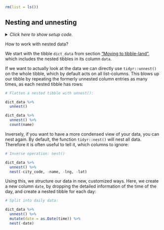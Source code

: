 ```r
rm(list = ls())
```


## Nesting and unnesting {#nest}

<details><summary>*Click here to show setup code.*</summary>
```r
### Nesting and unnesting

```
```r
library(tidyverse)
library(here)

dict <- readxl::read_excel(here("data/cities.xlsx"))

dict_data <-
  dict %>%
  mutate(data = map(weather_filename, ~ readxl::read_excel(here(.)))) %>%
  select(-weather_filename)
```
</details>

How to work with nested data?

We start with the tibble `dict_data` from section ["Moving to tibble-land"](#mut_map), which includes the nested tibbles in its column `data`.

If we want to actually look at the data we can directly use `tidyr::unnest()` on the whole tibble, which by default acts on all list-columns.
This blows up our tibble by repeating the formerly unnested column entries as many times, as each nested tibble has rows:

```r
# Flatten a nested tibble with unnest():
```
```r
dict_data %>%
  unnest()

dict_data %>%
  unnest() %>%
  count(name)
```

Inversely, if you want to have a more condensed view of your data, you can nest again.
By default, the function `tidyr::nest()` will nest all data.
Therefore it is often useful to tell it, which columns to ignore:

```r
# Inverse operation: nest()
```
```r
dict_data %>%
  unnest() %>%
  nest(-city_code, -name, -lng, -lat)
```

Using this, we structure our data in new, customized ways.
Here, we create a new column `date`, by dropping the detailed information of the time of the day, and create a nested tibble for each day:

```r
# Split into daily data:
```
```r
dict_data %>%
  unnest() %>%
  mutate(date = as.Date(time)) %>%
  nest(-date)
```
